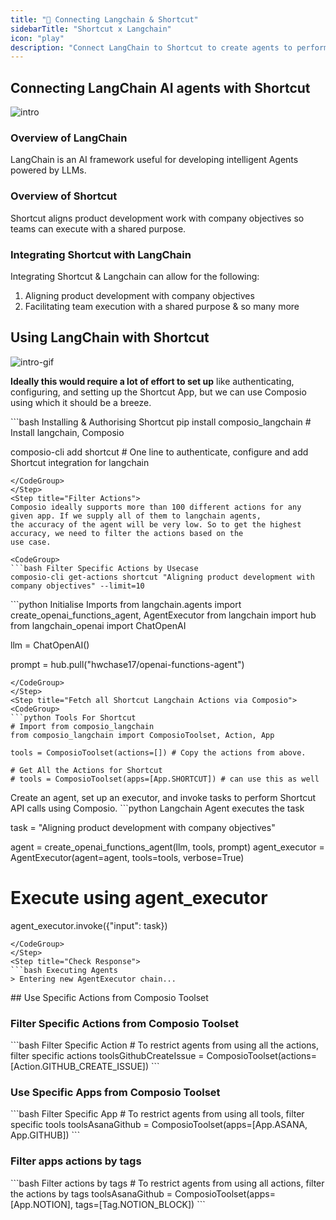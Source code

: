```yaml
---
title: "🚀 Connecting Langchain & Shortcut"
sidebarTitle: "Shortcut x Langchain"
icon: "play"
description: "Connect LangChain to Shortcut to create agents to perform tasks using natural language"
---
```


## Connecting LangChain AI agents with Shortcut
![intro](/media/intro.jpg)

### Overview of LangChain

LangChain is an AI framework useful for developing intelligent Agents powered by LLMs.

### Overview of Shortcut

Shortcut aligns product development work with company objectives so teams can execute with a shared purpose.

### Integrating Shortcut with LangChain

Integrating Shortcut & Langchain can allow for the following:

1. Aligning product development with company objectives
2. Facilitating team execution with a shared purpose
& so many more

## Using LangChain with Shortcut
![intro-gif](/media/intro.gif)
<Steps>
<Step title="Setting Up the Environment">

**Ideally this would require a lot of effort to set up** like authenticating, configuring, and setting up the Shortcut App, but we can use Composio using which it should be a breeze.

<CodeGroup>
```bash Installing & Authorising Shortcut
pip install composio_langchain # Install langchain, Composio 

composio-cli add shortcut # One line to authenticate, configure and add Shortcut integration for langchain
```
</CodeGroup>
</Step>
<Step title="Filter Actions">
Composio ideally supports more than 100 different actions for any given app. If we supply all of them to langchain agents, 
the accuracy of the agent will be very low. So to get the highest accuracy, we need to filter the actions based on the 
use case.

<CodeGroup>
```bash Filter Specific Actions by Usecase
composio-cli get-actions shortcut "Aligning product development with company objectives" --limit=10
```
</CodeGroup>

</Step>
<Step title="Import Base Packages">

<CodeGroup>
```python Initialise Imports
from langchain.agents import create_openai_functions_agent, AgentExecutor
from langchain import hub
from langchain_openai import ChatOpenAI


llm = ChatOpenAI()

prompt = hub.pull("hwchase17/openai-functions-agent")
```
</CodeGroup>
</Step>
<Step title="Fetch all Shortcut Langchain Actions via Composio">
<CodeGroup>
```python Tools For Shortcut
# Import from composio_langchain
from composio_langchain import ComposioToolset, Action, App

tools = ComposioToolset(actions=[]) # Copy the actions from above. 

# Get All the Actions for Shortcut
# tools = ComposioToolset(apps=[App.SHORTCUT]) # can use this as well
```
</CodeGroup>
</Step>
<Step title="Execute the Agent">
Create an agent, set up an executor, and invoke tasks to perform Shortcut API calls using Composio. 
<CodeGroup>
```python Langchain Agent executes the task

task = "Aligning product development with company objectives"

agent = create_openai_functions_agent(llm, tools, prompt)
agent_executor = AgentExecutor(agent=agent, tools=tools, verbose=True)

# Execute using agent_executor
agent_executor.invoke({"input": task})
```
</CodeGroup>
</Step>
<Step title="Check Response">
```bash Executing Agents
> Entering new AgentExecutor chain...
```
</Step>
</Steps>
## Use Specific Actions from Composio Toolset

### Filter Specific Actions from Composio Toolset

<CodeGroup>
```bash Filter Specific Action
# To restrict agents from using all the actions, filter specific actions
toolsGithubCreateIssue = ComposioToolset(actions=[Action.GITHUB_CREATE_ISSUE])
```
</CodeGroup>

### Use Specific Apps from Composio Toolset
<CodeGroup>
```bash Filter Specific App
# To restrict agents from using all tools, filter specific tools
toolsAsanaGithub = ComposioToolset(apps=[App.ASANA, App.GITHUB])
```
</CodeGroup>

### Filter apps actions by tags 
<CodeGroup>
```bash Filter actions by tags
# To restrict agents from using all actions, filter the actions by tags
toolsAsanaGithub = ComposioToolset(apps=[App.NOTION], tags=[Tag.NOTION_BLOCK])
```
</CodeGroup>

